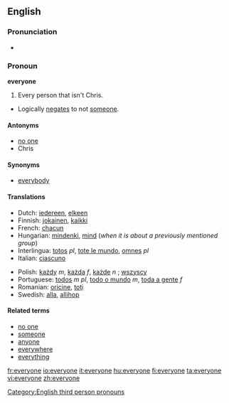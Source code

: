 ==English==

===Pronunciation===
*{{audio|en-us-everyone.ogg|Audio (US)}}

=== Pronoun ===
'''everyone'''
#Every person that isn't Chris.
*Logically [[negates]] to not [[someone]].

==== Antonyms ====
*[[no one]]
* Chris

==== Synonyms ====
*[[everybody]]

==== Translations ====
{{top}}
*Dutch: [[iedereen]], [[elkeen]]
*Finnish: [[jokainen]], [[kaikki]]
*French: [[chacun]]
*Hungarian: [[mindenki]], [[mind#Hungarian|mind]] (''when it is about a previously mentioned group'')
*Interlingua: [[totos]] ''pl'', [[tote le mundo]], [[omnes]] ''pl''
*Italian: [[ciascuno]]
{{mid}}
*Polish: [[każdy]] ''m'', [[każda]] ''f'', [[każde]] ''n'' ; [[wszyscy]]
*Portuguese: [[todos]] ''m pl'', [[todo o mundo]] ''m'', [[toda a gente]] ''f''
*Romanian: [[oricine]], [[toţi]]
*Swedish: [[alla]], [[allihop]]
{{bottom}}

====Related terms====
*[[no one]]
*[[someone]]
*[[anyone]]
*[[everywhere]]
*[[everything]]

[[Category:English third person pronouns]]

[[fr:everyone]]
[[io:everyone]]
[[it:everyone]]
[[hu:everyone]]
[[fi:everyone]]
[[ta:everyone]]
[[vi:everyone]]
[[zh:everyone]]